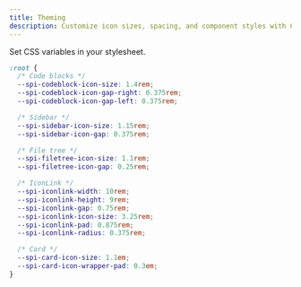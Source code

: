 ```yaml
---
title: Theming
description: Customize icon sizes, spacing, and component styles with CSS vars.
---
```


Set CSS variables in your stylesheet.

```css title="src/styles/custom.css"
:root {
  /* Code blocks */
  --spi-codeblock-icon-size: 1.4rem;
  --spi-codeblock-icon-gap-right: 0.375rem;
  --spi-codeblock-icon-gap-left: 0.375rem;

  /* Sidebar */
  --spi-sidebar-icon-size: 1.15rem;
  --spi-sidebar-icon-gap: 0.375rem;

  /* File tree */
  --spi-filetree-icon-size: 1.1rem;
  --spi-filetree-icon-gap: 0.25rem;

  /* IconLink */
  --spi-iconlink-width: 10rem;
  --spi-iconlink-height: 9rem;
  --spi-iconlink-gap: 0.75rem;
  --spi-iconlink-icon-size: 3.25rem;
  --spi-iconlink-pad: 0.875rem;
  --spi-iconlink-radius: 0.375rem;

  /* Card */
  --spi-card-icon-size: 1.1em;
  --spi-card-icon-wrapper-pad: 0.3em;
}
```

